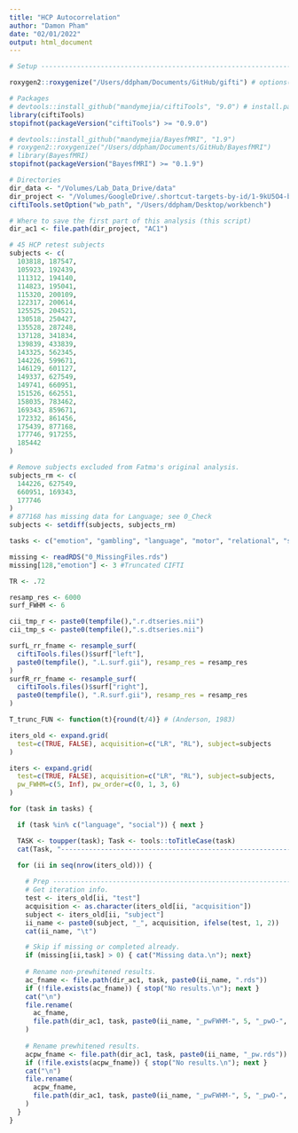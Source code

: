 ```yaml
---
title: "HCP Autocorrelation"
author: "Damon Pham"
date: "02/01/2022"
output: html_document
---
```


```r
# Setup ---------------------------------------------------------------------------------

roxygen2::roxygenize("/Users/ddpham/Documents/GitHub/gifti") # options() patch

# Packages
# devtools::install_github("mandymejia/ciftiTools", "9.0") # install.packages("ciftiTools")
library(ciftiTools)
stopifnot(packageVersion("ciftiTools") >= "0.9.0")

# devtools::install_github("mandymejia/BayesfMRI", "1.9")
# roxygen2::roxygenize("/Users/ddpham/Documents/GitHub/BayesfMRI")
# library(BayesfMRI)
stopifnot(packageVersion("BayesfMRI") >= "0.1.9")

# Directories
dir_data <- "/Volumes/Lab_Data_Drive/data"
dir_project <- "/Volumes/GoogleDrive/.shortcut-targets-by-id/1-9kU5O4-bU0AeEZKukSvz4jbvolppJGG/ddpham/Prewhitening-Paper"
ciftiTools.setOption("wb_path", "/Users/ddpham/Desktop/workbench")

# Where to save the first part of this analysis (this script)
dir_ac1 <- file.path(dir_project, "AC1")

# 45 HCP retest subjects
subjects <- c(
  103818, 187547,
  105923, 192439,
  111312, 194140,
  114823, 195041,
  115320, 200109,
  122317, 200614,
  125525, 204521,
  130518, 250427,
  135528, 287248,
  137128, 341834,
  139839, 433839,
  143325, 562345,
  144226, 599671,
  146129, 601127,
  149337, 627549,
  149741, 660951,
  151526, 662551,
  158035, 783462,
  169343, 859671,
  172332, 861456,
  175439, 877168,
  177746, 917255,
  185442
)

# Remove subjects excluded from Fatma's original analysis.
subjects_rm <- c(
  144226, 627549,
  660951, 169343,
  177746
)
# 877168 has missing data for Language; see 0_Check
subjects <- setdiff(subjects, subjects_rm)

tasks <- c("emotion", "gambling", "language", "motor", "relational", "social")

missing <- readRDS("0_MissingFiles.rds")
missing[128,"emotion"] <- 3 #Truncated CIFTI

TR <- .72

resamp_res <- 6000
surf_FWHM <- 6

cii_tmp_r <- paste0(tempfile(),".r.dtseries.nii")
cii_tmp_s <- paste0(tempfile(),".s.dtseries.nii")

surfL_rr_fname <- resample_surf(
  ciftiTools.files()$surf["left"], 
  paste0(tempfile(), ".L.surf.gii"), resamp_res = resamp_res
)
surfR_rr_fname <- resample_surf(
  ciftiTools.files()$surf["right"], 
  paste0(tempfile(), ".R.surf.gii"), resamp_res = resamp_res
)

T_trunc_FUN <- function(t){round(t/4)} # (Anderson, 1983)
```

```r
iters_old <- expand.grid(
  test=c(TRUE, FALSE), acquisition=c("LR", "RL"), subject=subjects
)

iters <- expand.grid(
  test=c(TRUE, FALSE), acquisition=c("LR", "RL"), subject=subjects, 
  pw_FWHM=c(5, Inf), pw_order=c(0, 1, 3, 6)
)

for (task in tasks) {

  if (task %in% c("language", "social")) { next }

  TASK <- toupper(task); Task <- tools::toTitleCase(task)
  cat(Task, "---------------------------------------------------------------\n")

  for (ii in seq(nrow(iters_old))) {
    
    # Prep ------------------------------------------------------------------------------
    # Get iteration info. 
    test <- iters_old[ii, "test"]
    acquisition <- as.character(iters_old[ii, "acquisition"])
    subject <- iters_old[ii, "subject"]
    ii_name <- paste0(subject, "_", acquisition, ifelse(test, 1, 2))
    cat(ii_name, "\t")

    # Skip if missing or completed already.
    if (missing[ii,task] > 0) { cat("Missing data.\n"); next}
    
    # Rename non-prewhitened results.
    ac_fname <- file.path(dir_ac1, task, paste0(ii_name, ".rds"))
    if (!file.exists(ac_fname)) { stop("No results.\n"); next }
    cat("\n")
    file.rename(
      ac_fname,
      file.path(dir_ac1, task, paste0(ii_name, "_pwFWHM-", 5, "_pwO-", 0, ".rds"))
    )
    
    # Rename prewhitened results.
    acpw_fname <- file.path(dir_ac1, task, paste0(ii_name, "_pw.rds"))
    if (!file.exists(acpw_fname)) { stop("No results.\n"); next }
    cat("\n")
    file.rename(
      acpw_fname,
      file.path(dir_ac1, task, paste0(ii_name, "_pwFWHM-", 5, "_pwO-", 6, ".rds"))
    )
  }
}
```
